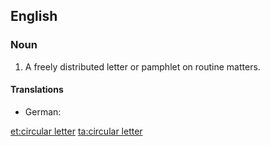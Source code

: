==English==
===Noun===
{{en-noun|head=[[circular]] [[letter]]}} 
# A freely distributed letter or pamphlet on routine matters.

====Translations====
{{trans-top|freely distributed letter or pamphlet on routine matters}}
* German: {{t-|de|Rundbrief|m}}
{{trans-mid}}
{{trans-bottom}}

[[et:circular letter]]
[[ta:circular letter]]